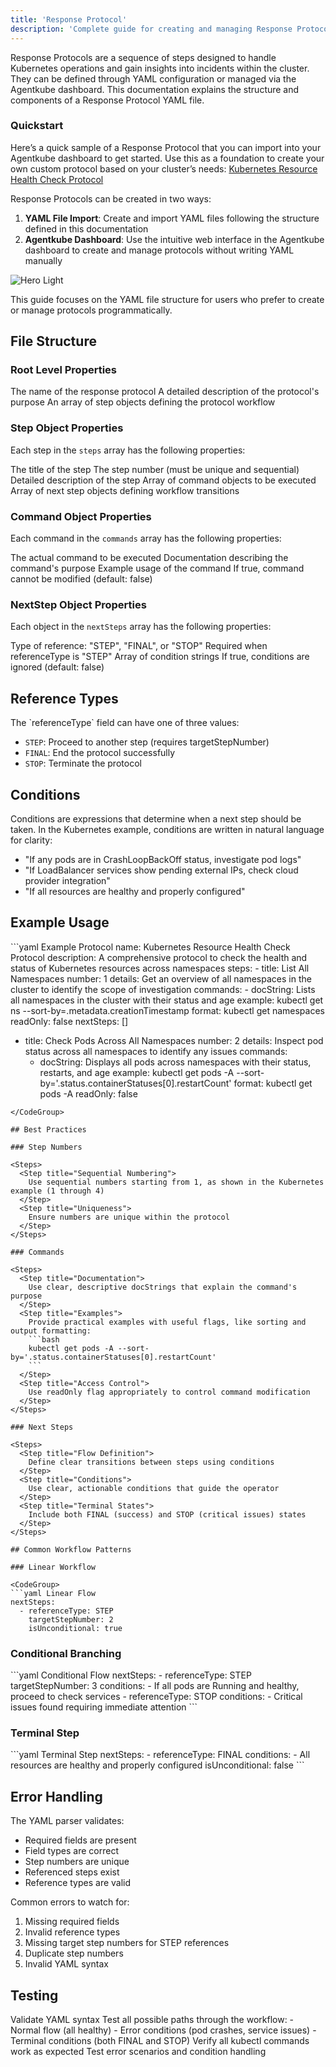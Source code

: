 ```yaml
---
title: 'Response Protocol'
description: 'Complete guide for creating and managing Response Protocol'
---
```


Response Protocols are a sequence of steps designed to handle Kubernetes operations and gain insights into incidents within the cluster. They can be defined through YAML configuration or managed via the Agentkube dashboard. This documentation explains the structure and components of a Response Protocol YAML file.

### Quickstart
Here’s a quick sample of a Response Protocol that you can import into your Agentkube dashboard to get started. Use this as a foundation to create your own custom protocol based on your cluster’s needs: [Kubernetes Resource Health Check Protocol](https://raw.githubusercontent.com/agentkube/docs/refs/heads/main/examples/health-check-protocol.yaml)


<Tip>
Response Protocols can be created in two ways:

1. **YAML File Import**: Create and import YAML files following the structure defined in this documentation
2. **Agentkube Dashboard**: Use the intuitive web interface in the Agentkube dashboard to create and manage protocols without writing YAML manually
</Tip>

<img
  src="/images/response-protocol.png"
  alt="Hero Light"
/>

This guide focuses on the YAML file structure for users who prefer to create or manage protocols programmatically.

## File Structure

### Root Level Properties

<ResponseField name="name" type="string" required>
  The name of the response protocol
</ResponseField>

<ResponseField name="description" type="string" required>
  A detailed description of the protocol's purpose
</ResponseField>

<ResponseField name="steps" type="array" required>
  An array of step objects defining the protocol workflow
</ResponseField>

### Step Object Properties

Each step in the `steps` array has the following properties:

<ResponseField name="title" type="string" required>
  The title of the step
</ResponseField>

<ResponseField name="number" type="integer" required>
  The step number (must be unique and sequential)
</ResponseField>

<ResponseField name="details" type="string">
  Detailed description of the step
</ResponseField>

<ResponseField name="commands" type="array" required>
  Array of command objects to be executed
</ResponseField>

<ResponseField name="nextSteps" type="array">
  Array of next step objects defining workflow transitions
</ResponseField>

### Command Object Properties

Each command in the `commands` array has the following properties:

<ResponseField name="format" type="string" required>
  The actual command to be executed
</ResponseField>

<ResponseField name="docString" type="string">
  Documentation describing the command's purpose
</ResponseField>

<ResponseField name="example" type="string">
  Example usage of the command
</ResponseField>

<ResponseField name="readOnly" type="boolean">
  If true, command cannot be modified (default: false)
</ResponseField>

### NextStep Object Properties

Each object in the `nextSteps` array has the following properties:

<ResponseField name="referenceType" type="string" required>
  Type of reference: "STEP", "FINAL", or "STOP"
</ResponseField>

<ResponseField name="targetStepNumber" type="integer">
  Required when referenceType is "STEP"
</ResponseField>

<ResponseField name="conditions" type="array">
  Array of condition strings
</ResponseField>

<ResponseField name="isUnconditional" type="boolean">
  If true, conditions are ignored (default: false)
</ResponseField>

## Reference Types

<Card>
The `referenceType` field can have one of three values:

- `STEP`: Proceed to another step (requires targetStepNumber)
- `FINAL`: End the protocol successfully
- `STOP`: Terminate the protocol
</Card>

## Conditions

<Note>
Conditions are expressions that determine when a next step should be taken. In the Kubernetes example, conditions are written in natural language for clarity:

- "If any pods are in CrashLoopBackOff status, investigate pod logs"
- "If LoadBalancer services show pending external IPs, check cloud provider integration"
- "If all resources are healthy and properly configured"
</Note>

## Example Usage

<CodeGroup>
```yaml Example Protocol
name: Kubernetes Resource Health Check Protocol
description: A comprehensive protocol to check the health and status of Kubernetes resources across namespaces
steps:
  - title: List All Namespaces
    number: 1
    details: Get an overview of all namespaces in the cluster to identify the scope of investigation
    commands:
      - docString: Lists all namespaces in the cluster with their status and age
        example: kubectl get ns --sort-by=.metadata.creationTimestamp
        format: kubectl get namespaces
        readOnly: false
    nextSteps: []

  - title: Check Pods Across All Namespaces
    number: 2
    details: Inspect pod status across all namespaces to identify any issues
    commands:
      - docString: Displays all pods across namespaces with their status, restarts, and age
        example: kubectl get pods -A --sort-by='.status.containerStatuses[0].restartCount'
        format: kubectl get pods -A
        readOnly: false
```
</CodeGroup>

## Best Practices

### Step Numbers

<Steps>
  <Step title="Sequential Numbering">
    Use sequential numbers starting from 1, as shown in the Kubernetes example (1 through 4)
  </Step>
  <Step title="Uniqueness">
    Ensure numbers are unique within the protocol
  </Step>
</Steps>

### Commands

<Steps>
  <Step title="Documentation">
    Use clear, descriptive docStrings that explain the command's purpose
  </Step>
  <Step title="Examples">
    Provide practical examples with useful flags, like sorting and output formatting:
    ```bash
    kubectl get pods -A --sort-by='.status.containerStatuses[0].restartCount'
    ```
  </Step>
  <Step title="Access Control">
    Use readOnly flag appropriately to control command modification
  </Step>
</Steps>

### Next Steps

<Steps>
  <Step title="Flow Definition">
    Define clear transitions between steps using conditions
  </Step>
  <Step title="Conditions">
    Use clear, actionable conditions that guide the operator
  </Step>
  <Step title="Terminal States">
    Include both FINAL (success) and STOP (critical issues) states
  </Step>
</Steps>

## Common Workflow Patterns

### Linear Workflow

<CodeGroup>
```yaml Linear Flow
nextSteps:
  - referenceType: STEP
    targetStepNumber: 2
    isUnconditional: true
```
</CodeGroup>

### Conditional Branching

<CodeGroup>
```yaml Conditional Flow
nextSteps:
  - referenceType: STEP
    targetStepNumber: 3
    conditions:
      - If all pods are Running and healthy, proceed to check services
  - referenceType: STOP
    conditions:
      - Critical issues found requiring immediate attention
```
</CodeGroup>

### Terminal Step

<CodeGroup>
```yaml Terminal Step
nextSteps:
  - referenceType: FINAL
    conditions:
      - All resources are healthy and properly configured
    isUnconditional: false
```
</CodeGroup>

## Error Handling

<Card title="YAML Parser Validation">
The YAML parser validates:

- Required fields are present
- Field types are correct
- Step numbers are unique
- Referenced steps exist
- Reference types are valid
</Card>

<Warning>
Common errors to watch for:

1. Missing required fields
2. Invalid reference types
3. Missing target step numbers for STEP references
4. Duplicate step numbers
5. Invalid YAML syntax
</Warning>

## Testing

<Steps>
  <Step title="Syntax Validation">
    Validate YAML syntax
  </Step>
  <Step title="Path Testing">
    Test all possible paths through the workflow:
    - Normal flow (all healthy)
    - Error conditions (pod crashes, service issues)
    - Terminal conditions (both FINAL and STOP)
  </Step>
  <Step title="Command Testing">
    Verify all kubectl commands work as expected
  </Step>
  <Step title="Error Handling">
    Test error scenarios and condition handling
  </Step>
</Steps>